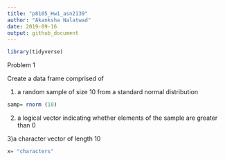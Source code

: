 ```yaml
---
title: "p8105_Hw1_asn2139"
author: "Akanksha Nalatwad"
date: 2019-09-16
output: github_document
---
```


```r
library(tidyverse)
```

Problem 1

Create a data frame comprised of 

1) a random sample of size 10 from a standard normal distribution

```r
samp= rnorm (10)
```
2) a logical vector indicating whether elements of the sample are greater than 0

3)a character vector of length 10

```r
x= "characters"
```




